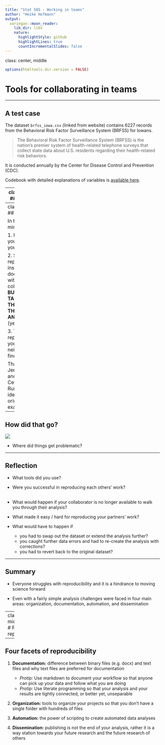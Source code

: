 ```yaml
---
title: "Stat 585 - Working in teams"
author: "Heike Hofmann"
output:
  xaringan::moon_reader:
    lib_dir: libs
    nature:
      highlightStyle: github
      highlightLines: true
      countIncrementalSlides: false
---
```

class: center, middle

```r
options(htmltools.dir.version = FALSE)
```

# Tools for collaborating in teams

---

## A test case

The dataset `brfss_iowa.csv` (linked from website) contains 6227 records from the Behavioral Risk Factor Surveillance System (BRFSS) for Iowans.

> The Behavioral Risk Factor Surveillance System (BRFSS) is the nation's premier system of health-related telephone surveys that collect state data about U.S. residents regarding their health-related risk behaviors.

It is conducted annually by the Center for Disease Control and Prevention (CDC).

Codebook with detailed explanations of variables is [available here](https://www.cdc.gov/brfss/annual_data/2015/pdf/codebook15_llcp.pdf).


---
class: inverse
## Your turn

You are asked to investigate the relationship between height and weight of Iowans based on the [2015 BRFSS records](https://raw.githubusercontent.com/Stat585-at-ISU/materials-2022/main/01_collaborative-environment/data/brfss_iowa.csv).

In the next 20 mins:

0. Complete the following tasks and **write instructions / documentation** for a collaborator to be able to reproduce your findings.

1. Verify that there are 6227 cases (= number of interviews) in the data. 

2. Verify that there are variables `WEIGHT2` and `HEIGHT3` in the data and read the description of the variables in the codebook. 

3. How are height and weight related? Find correlations of weight and height by gender (`SEX`). How many values are the correlations based on for each gender?

2. Write a short report of your findings. Address potential problems in the data.



---
class: inverse
## Your turn

In the next 10 mins:

1. Introduce yourself to your neighbor. 

2. Swap the report and the instructions / documentation with your collaborator - **BUT DO NOT TALK ABOUT THE DATA OR THE ANALYSIS** (yet)

3. Try to reproduce your neighbor's findings. 


Thanks to  Jenny Bryan and Mine Cetinkaya-Rundel for the idea for the original  example!


---

## How did that go? 

![](images/desperation-0.jpg)


- Where did things get problematic?

---

## Reflection

- What tools did you use?

- Were you successful in reproducing each others' work? 
<br><br>


- What would happen if your collaborator is no longer available to walk you through 
their analysis?

- What made it easy / hard for reproducing your partners' work?

- What would have to happen if 
    - you had to swap out the dataset or extend the analysis further?
    - you caught further data errors and had to re-create the analysis
    with corrections?
    - you had to revert back to the original dataset?

---

## Summary

- Everyone struggles with reproducibility and it is a hindrance to moving 
science forward

- Even with a fairly simple analysis challenges were faced in four main areas:
organization, documentation, automation, and dissemination

---
class: inverse, middle, center
# Facets of reproducibility

---

## Four facets of reproducibility

1. **Documentation:** difference between binary files (e.g. docx) and text files and
why text files are preferred for documentation
    - *Protip:* Use markdown to document your workflow so that anyone can pick up your
    data and follow what you are doing
    - *Protip:* Use literate programming so that your analysis and your results are
    tightly connected, or better yet, unseparable

2. **Organization:** tools to organize your projects so that you don't have a single 
folder with hundreds of files

3. **Automation:** the power of scripting to create automated data analyses

4. **Dissemination:** publishing is not the end of your analysis, rather it is a way 
station towards your future research and the future research of others
